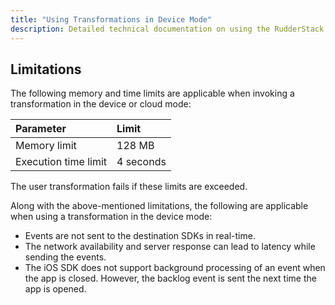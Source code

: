 ```yaml
---
title: "Using Transformations in Device Mode"
description: Detailed technical documentation on using the RudderStack's Transformations feature in device mode.
---
```



## Limitations

The following memory and time limits are applicable when invoking a transformation in the device or cloud mode:

| Parameter    | Limit     |
| :----------- | :-------- |
| Memory limit | 128 MB      |
| Execution time limit   | 4 seconds |

<div class="dangerBlock">
The user transformation fails if these limits are exceeded.
</div>

Along with the above-mentioned limitations, the following are applicable when using a transformation in the device mode:

- Events are not sent to the destination SDKs in real-time.
- The network availability and server response can lead to latency while sending the events.
- The iOS SDK does not support background processing of an event when the app is closed. However, the backlog event is sent the next time the app is opened.